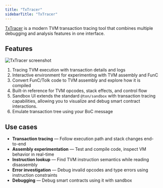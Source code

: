 ```yaml
---
title: "TxTracer"
sidebarTitle: "TxTracer"
---
```


[TxTracer](https://txtracer.ton.org/) is a modern TVM transaction tracing tool that combines multiple debugging and analysis features in one interface.

## Features

![TxTracer screenshot](/resources/images/txtracer.png)

1. Tracing TVM execution with transaction details and logs
1. Interactive environment for experimenting with TVM assembly and FunC
1. Convert FunC/Tolk code to TVM assembly and explore how it is compiled
1. Built-in reference for TVM opcodes, stack effects, and control flow
1. Sandbox UI extends the standard `@ton/sandbox` with transaction tracing capabilities, allowing you to visualize and debug smart contract interactions.
1. Emulate transaction tree using your BoC message

## Use cases

- **Transaction tracing** — Follow execution path and stack changes end-to-end
- **Assembly experimentation** — Test and compile code, inspect VM behavior in real-time
- **Instruction lookup** — Find TVM instruction semantics while reading disassembly
- **Error investigation** — Debug invalid opcodes and type errors using instruction constraints
- **Debugging** — Debug smart contracts using it with sandbox
